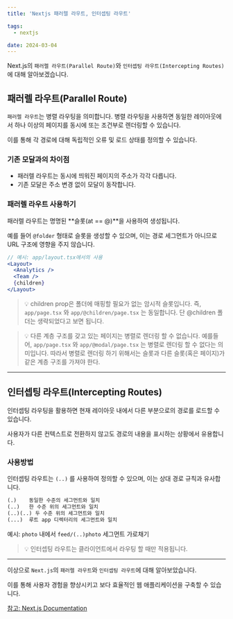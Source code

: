 ```yaml
---
title: 'Nextjs 패러렐 라우트, 인터셉팅 라우트'

tags:
  - nextjs

date: 2024-03-04
---
```


Next.js의 `패러렐 라우트(Parallel Route)`와 `인터셉팅 라우트(Intercepting Routes)`에 대해 알아보겠습니다.

## 패러렐 라우트(Parallel Route)

`패러렐 라우트`는 병렬 라우팅을 의미합니다. 병렬 라우팅을 사용하면 동일한 레이아웃에서 하나 이상의 페이지를 동시에 또는 조건부로 렌더링할 수 있습니다.

이를 통해 각 경로에 대해 독립적인 오류 및 로드 상태를 정의할 수 있습니다.

### 기존 모달과의 차이점

- 패러렐 라우트는 동시에 띄워진 페이지의 주소가 각각 다릅니다.
- 기존 모달은 주소 변경 없이 모달이 동작합니다.

### 패러렐 라우트 사용하기

패러렐 라우트는 명명된 **슬롯(at == \@)**을 사용하여 생성됩니다.

예를 들어 `@folder` 형태로 슬롯을 생성할 수 있으며, 이는 경로 세그먼트가 아니므로 URL 구조에 영향을 주지 않습니다.

```jsx
// 예시: app/layout.tsx에서의 사용
<Layout>
  <Analytics />
  <Team />
  {children}
</Layout>
```

> 💡 children prop은 폴더에 매핑할 필요가 없는 암시적 슬롯입니다.
> 즉, `app/page.tsx` 와 `app/@children/page.tsx` 는 동일합니다.
> 단 \@children 폴더는 생략되었다고 보면 됩니다.

> 💡 다른 계층 구조를 갖고 있는 페이지는 병렬로 렌더링 할 수 없습니다.
> 예를들어, `app/page.tsx` 와 `app/@modal/page.tsx` 는 병렬로 렌더링 할 수 없다는 의미입니다.
> 따라서 병렬로 렌더링 하기 위해서는 슬롯과 다른 슬롯(혹은 페이지)가 같은 계층 구조를 가져야 한다.

---

## 인터셉팅 라우트(Intercepting Routes)

인터셉팅 라우팅을 활용하면 현재 레이아웃 내에서 다른 부분으로의 경로를 로드할 수 있습니다.

사용자가 다른 컨텍스트로 전환하지 않고도 경로의 내용을 표시하는 상황에서 유용합니다.

### 사용방법

인터셉팅 라우트는 `(..)` 를 사용하여 정의할 수 있으며, 이는 상대 경로 규칙과 유사합니다.

```txt
(.)    동일한 수준의 세그먼트와 일치
(..)   한 수준 위의 세그먼트와 일치
(..)(..) 두 수준 위의 세그먼트와 일치
(...)  루트 app 디렉터리의 세그먼트와 일치
```

예시: `photo` 내에서 `feed/(..)photo` 세그먼트 가로채기



> 💡 인터셉팅 라우트는 클라이언트에서 라우팅 할 때만 적용됩니다.

---

이상으로 `Next.js`의 `패러렐 라우트`와 `인터셉팅 라우트`에 대해 알아보았습니다.

이를 통해 사용자 경험을 향상시키고 보다 효율적인 웹 애플리케이션을 구축할 수 있습니다.

[참고: Next.js Documentation](https://nextjs.org/docs)
